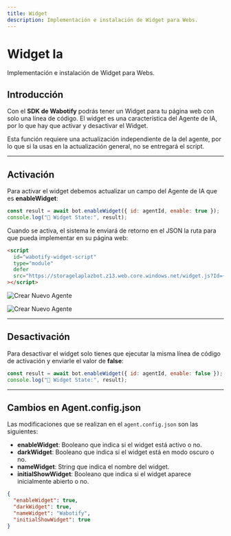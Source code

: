 ```yaml
---
title: Widget
description: Implementación e instalación de Widget para Webs.
---
```



# Widget Ia

Implementación e instalación de Widget para Webs.

## Introducción

Con el **SDK de Wabotify** podrás tener un Widget para tu página web con solo una línea de código. El widget es una característica del Agente de IA, por lo que hay que activar y desactivar el Widget.

<Aside title="Nota">
  Esta función requiere una actualización independiente de la del agente, por lo
  que si la usas en la actualización general, no se entregará el script.
</Aside>

---

## Activación

Para activar el widget debemos actualizar un campo del Agente de IA que es **enableWidget**:

```js
const result = await bot.enableWidget({ id: agentId, enable: true });
console.log("🤖 Widget State:", result);
```

Cuando se activa, el sistema le enviará de retorno en el JSON la ruta para que pueda implementar en su página web:

```html
<script
  id="wabotify-widget-script"
  type="module"
  defer
  src="https://storagelaplazbot.z13.web.core.windows.net/widget.js?Id={ID_AGENT}zone={ZONE}&workspaceId={WORKSPACE_ID}"
></script>
```

![Crear Nuevo Agente](../../../../assets/sdk/widget-1.avif)

![Crear Nuevo Agente](../../../../assets/sdk/widget-2.avif)

---

## Desactivación

Para desactivar el widget solo tienes que ejecutar la misma línea de código de activación y enviarle el valor de **false**:

```js
const result = await bot.enableWidget({ id: agentId, enable: false });
console.log("🤖 Widget State:", result);
```

---

## Cambios en Agent.config.json

Las modificaciones que se realizan en el `agent.config.json` son las siguientes:

- **enableWidget**: Booleano que indica si el widget está activo o no.
- **darkWidget**: Booleano que indica si el widget está en modo oscuro o no.
- **nameWidget**: String que indica el nombre del widget.
- **initialShowWidget**: Booleano que indica si el widget aparece inicialmente abierto o no.

```json
{
  "enableWidget": true,
  "darkWidget": true,
  "nameWidget": "Wabotify",
  "initialShowWidget": true
}
```
